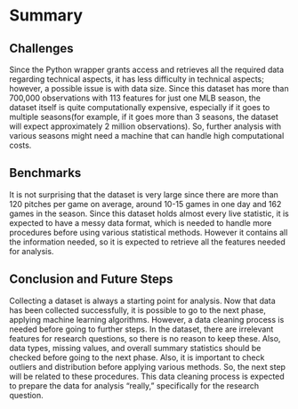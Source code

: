 # Summary

## Challenges
Since the Python wrapper grants access and retrieves all the required data regarding technical aspects, it has less difficulty in technical aspects; however, a possible issue is with data size. Since this dataset has more than 700,000 observations with 113 features for just one MLB season, the dataset itself is quite computationally expensive, especially if it goes to multiple seasons(for example, if it goes more than 3 seasons, the dataset will expect approximately 2 million observations). So, further analysis with various seasons might need a machine that can handle high computational costs.

## Benchmarks

It is not surprising that the dataset is very large since there are more than 120 pitches per game on average, around 10-15 games in one day and 162 games in the season. Since this dataset holds almost every live statistic, it is expected to have a messy data format, which is needed to handle more procedures before using various statistical methods. However it contains all the information needed, so it is expected to retrieve all the features needed for analysis. 


## Conclusion and Future Steps

Collecting a dataset is always a starting point for analysis. Now that data has been collected successfully, it is possible to go to the next phase, applying machine learning algorithms. However, a data cleaning process is needed before going to further steps. In the dataset, there are irrelevant features for research questions, so there is no reason to keep these. Also, data types, missing values, and overall summary statistics should be checked before going to the next phase. Also, it is important to check outliers and distribution before applying various methods.  So, the next step will be related to these procedures. This data cleaning process is expected to prepare the data for analysis "really," specifically for the research question. 

